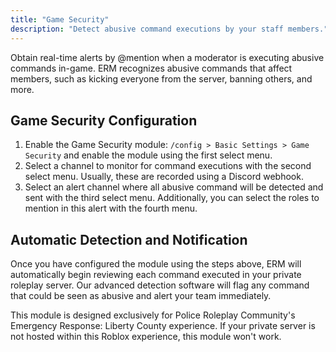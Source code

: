 ```yaml
---
title: "Game Security"
description: "Detect abusive command executions by your staff members."
---
```


Obtain real-time alerts by @mention when a moderator is executing abusive commands in-game. ERM recognizes abusive commands that affect members, such as kicking everyone from the server, banning others, and more.

## Game Security Configuration

1. Enable the Game Security module: `/config > Basic Settings > Game Security` and enable the module using the first select menu.
2. Select a channel to monitor for command executions with the second select menu. Usually, these are recorded using a Discord webhook.
3. Select an alert channel where all abusive command will be detected and sent with the third select menu. Additionally, you can select the roles to mention in this alert with the fourth menu.

## Automatic Detection and Notification

Once you have configured the module using the steps above, ERM will automatically begin reviewing each command executed in your private roleplay server. Our advanced detection software will flag any command that could be seen as abusive and alert your team immediately.

<Warning>
  This module is designed exclusively for Police Roleplay Community's Emergency Response: Liberty County experience. If your private server is not hosted within this Roblox experience, this module won't work.
</Warning>